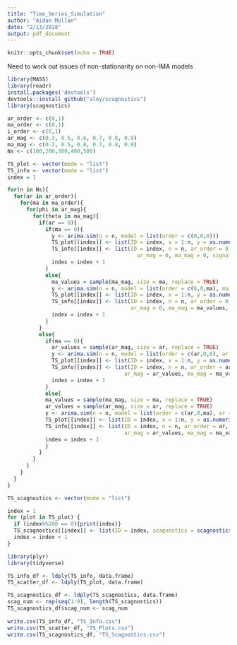 ```yaml
---
title: "Time_Series_Simulation"
author: "Aidan Mullan"
date: "2/13/2018"
output: pdf_document
---
```


```r
knitr::opts_chunk$set(echo = TRUE)
```


Need to work out issues of non-stationarity on non-IMA models

```r
library(MASS)
library(readr)
install.packages('devtools')
devtools::install_github("aloy/scagnostics")
library(scagnostics)
```

```r
ar_order <- c(0,1)
ma_order <- c(0,1)
i_order <- c(0,1)
ar_mag <- c(0.3, 0.5, 0.6, 0.7, 0.8, 0.9)
ma_mag <- c(0.3, 0.5, 0.6, 0.7, 0.8, 0.9)
Ns <- c(100,200,300,400,500)

TS_plot <- vector(mode = "list")
TS_info <- vector(mode = "list")
index = 1

for(n in Ns){
  for(ar in ar_order){
    for(ma in ma_order){
      for(phi in ar_mag){
        for(theta in ma_mag){
          if(ar == 0){
            if(ma == 0){
              y <- arima.sim(n = n, model = list(order = c(0,0,0)))
              TS_plot[[index]] <- list(ID = index, x = 1:n, y = as.numeric(y))
              TS_info[[index]] <- list(ID = index, n = n, ar_order = 0, ma_order = 0, i_order = i,
                                         ar_mag = 0, ma_mag = 0, signal = 0)
              index = index + 1
            }
            else{
              ma_values = sample(ma_mag, size = ma, replace = TRUE)
              y <- arima.sim(n = n, model = list(order = c(0,0,ma), ma = ma_values))
              TS_plot[[index]] <- list(ID = index, x = 1:n, y = as.numeric(y))
              TS_info[[index]] <- list(ID = index, n = n, ar_order = 0, ma_order = ma, i_order = i, 
                                       ar_mag = 0, ma_mag = ma_values, signal = 1)
              index = index + 1
            }
          }
          else{
            if(ma == 0){
              ar_values = sample(ar_mag, size = ar, replace = TRUE)
              y <- arima.sim(n = n, model = list(order = c(ar,0,0), ar = ar_values, ma = ma_values))
              TS_plot[[index]] <- list(ID = index, x = 1:n, y = as.numeric(y))
              TS_info[[index]] <- list(ID = index, n = n, ar_order = ar, ma_order = ma, i_order = i, 
                                     ar_mag = ar_values, ma_mag = ma_values, signal = 1)
              index = index + 1
            }
            else{
            ma_values = sample(ma_mag, size = ma, replace = TRUE)
            ar_values = sample(ar_mag, size = ar, replace = TRUE)
            y <- arima.sim(n = n, model = list(order = c(ar,0,ma), ar = ar_values, ma = ma_values))
            TS_plot[[index]] <- list(ID = index, x = 1:n, y = as.numeric(y))
            TS_info[[index]] <- list(ID = index, n = n, ar_order = ar, ma_order = ma, i_order = i, 
                                     ar_mag = ar_values, ma_mag = ma_values, signal = 1)
            index = index + 1
            }
          }  
        }
      }
    }
  }
}

```

```r
TS_scagnostics <- vector(mode = "list")

index = 1
for (plot in TS_plot) {
  if (index%%100 == 0){print(index)}
  TS_scagnostics[[index]] <- list(ID = index, scagnostics = scagnostics(plot$x, plot$y)$s)
  index = index + 1
}

```

```r
library(plyr)
library(tidyverse)

TS_info_df <- ldply(TS_info, data.frame)
TS_scatter_df <- ldply(TS_plot, data.frame)

TS_scagnostics_df <- ldply(TS_scagnostics, data.frame)
scag_num <- rep(seq(1:9), length(TS_scagnostics))
TS_scagnostics_df$scag_num <- scag_num
  
write.csv(TS_info_df, "TS_Info.csv")
write.csv(TS_scatter_df, "TS_Plots.csv")
write.csv(TS_scagnostics_df, "TS_Scagnostics.csv")
```